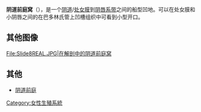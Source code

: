 {{Infobox anatomy
| Name        = 阴道前庭窝
| Latin       = Fossa vestibuli vaginae,<br />fossa navicularis vestibuli vaginae
| Image       = Gray1229 zh.png
| Caption     = 女性外阴部分
| Width       = 
| Image2      = 
| Caption2    = 
| Precursor   = 
| System      = 
| Artery      = 
| Vein        = 
| Nerve       = 
| Lymph       = 
<!--
| GraySubject = 288
| GrayPage    = 1323
| Dorlands    = f_14
| DorlandsID  = 12376878
-->
}}
'''阴道前庭窝'''（{{lang|en|fossa of vestibule of vagina, fossa navicularis}}），是一个[[阴道|阴道]]/[[处女膜|处女膜]]到[[阴唇系带|阴唇系带]]之间的船型凹地。可以在处女膜和小阴唇之间的在巴多林氏管上凹槽组织中可看到小型开口。

==其他图像==
<gallery>
File:Slide8REAL.JPG|在解剖中的阴道前庭窝
</gallery>

==其他==
* [[阴道前庭|阴道前庭]]


{{女性生殖系統}}

{{DEFAULTSORT:Fossa Of Vestibule Of Vagina}}
[[Category:女性生殖系統|Category:女性生殖系統]]